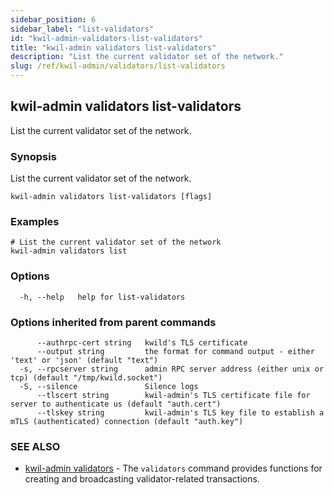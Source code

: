 ```yaml
---
sidebar_position: 6
sidebar_label: "list-validators"
id: "kwil-admin-validators-list-validators"
title: "kwil-admin validators list-validators"
description: "List the current validator set of the network."
slug: /ref/kwil-admin/validators/list-validators
---
```


## kwil-admin validators list-validators

List the current validator set of the network.

### Synopsis

List the current validator set of the network.

```
kwil-admin validators list-validators [flags]
```

### Examples

```
# List the current validator set of the network
kwil-admin validators list
```

### Options

```
  -h, --help   help for list-validators
```

### Options inherited from parent commands

```
      --authrpc-cert string   kwild's TLS certificate
      --output string         the format for command output - either 'text' or 'json' (default "text")
  -s, --rpcserver string      admin RPC server address (either unix or tcp) (default "/tmp/kwild.socket")
  -S, --silence               Silence logs
      --tlscert string        kwil-admin's TLS certificate file for server to authenticate us (default "auth.cert")
      --tlskey string         kwil-admin's TLS key file to establish a mTLS (authenticated) connection (default "auth.key")
```

### SEE ALSO

* [kwil-admin validators](/docs/ref/kwil-admin/validators)	 - The `validators` command provides functions for creating and broadcasting validator-related transactions.

